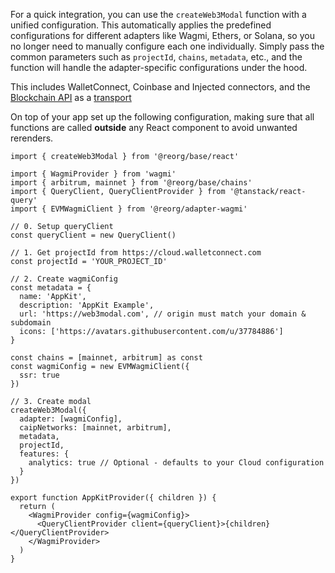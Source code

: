 For a quick integration, you can use the `createWeb3Modal` function with a unified configuration. This automatically applies the predefined configurations for different adapters like Wagmi, Ethers, or Solana, so you no longer need to manually configure each one individually. Simply pass the common parameters such as `projectId`, `chains`, `metadata`, etc., and the function will handle the adapter-specific configurations under the hood.

This includes WalletConnect, Coinbase and Injected connectors, and the [Blockchain API](../../../../cloud/blockchain-api.mdx) as a [transport](https://wagmi.sh/core/api/createConfig#transports)

On top of your app set up the following configuration, making sure that all functions are called **outside** any React component to avoid unwanted rerenders.

```tsx
import { createWeb3Modal } from '@reorg/base/react'

import { WagmiProvider } from 'wagmi'
import { arbitrum, mainnet } from '@reorg/base/chains'
import { QueryClient, QueryClientProvider } from '@tanstack/react-query'
import { EVMWagmiClient } from '@reorg/adapter-wagmi'

// 0. Setup queryClient
const queryClient = new QueryClient()

// 1. Get projectId from https://cloud.walletconnect.com
const projectId = 'YOUR_PROJECT_ID'

// 2. Create wagmiConfig
const metadata = {
  name: 'AppKit',
  description: 'AppKit Example',
  url: 'https://web3modal.com', // origin must match your domain & subdomain
  icons: ['https://avatars.githubusercontent.com/u/37784886']
}

const chains = [mainnet, arbitrum] as const
const wagmiConfig = new EVMWagmiClient({
  ssr: true
})

// 3. Create modal
createWeb3Modal({
  adapter: [wagmiConfig],
  caipNetworks: [mainnet, arbitrum],
  metadata,
  projectId,
  features: {
    analytics: true // Optional - defaults to your Cloud configuration
  }
})

export function AppKitProvider({ children }) {
  return (
    <WagmiProvider config={wagmiConfig}>
      <QueryClientProvider client={queryClient}>{children}</QueryClientProvider>
    </WagmiProvider>
  )
}
```